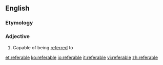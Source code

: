 ==English==

===Etymology===
{{suffix|refer|able}}

===Adjective===
{{en-adj}}

# Capable of being [[referred]] to

[[et:referable]]
[[ko:referable]]
[[io:referable]]
[[it:referable]]
[[vi:referable]]
[[zh:referable]]